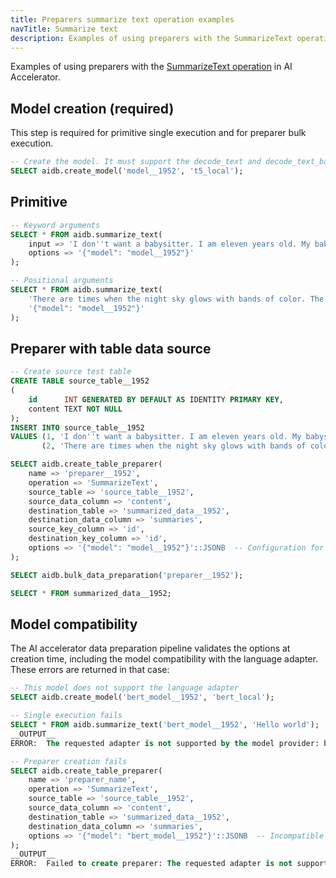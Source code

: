 ```yaml
---
title: Preparers summarize text operation examples
navTitle: Summarize text
description: Examples of using preparers with the SummarizeText operation in AI Accelerator.
---
```


Examples of using preparers with the [SummarizeText operation](../primitives#summarize-text) in AI Accelerator.

## Model creation (required)

This step is required for primitive single execution and for preparer bulk execution.

```sql
-- Create the model. It must support the decode_text and decode_text_batch operations.
SELECT aidb.create_model('model__1952', 't5_local');
```

## Primitive

```sql
-- Keyword arguments
SELECT * FROM aidb.summarize_text(
    input => 'I don''t want a babysitter. I am eleven years old. My babysitter is only three years older than I am," she loudly yelled to her Mom. Now, she really wished she had somebody with her as she heard the clicking, scratching noises outside of the living room window. "This is silly. It''s probably the storm," the girl said. She regretted watching the horror show she had been tuned into for the last half hour. As she searched for the remote to turn off the vampire movie, the front door blew open with a thunderous noise. Carla whirled around to see a dark image.',
    options => '{"model": "model__1952"}'
);

-- Positional arguments
SELECT * FROM aidb.summarize_text(
    'There are times when the night sky glows with bands of color. The bands may begin as cloud shapes and then spread into a great arc across the entire sky. They may fall in folds like a curtain drawn across the heavens. The lights usually grow brighter, then suddenly dim. During this time the sky glows with pale yellow, pink, green, violet, blue, and red. These lights are called the Aurora Borealis. Some people call them the Northern Lights. Scientists have been watching them for hundreds of years. They are not quite sure what causes them. In ancient times Long Beach City College WRSC Page 2 of 2 people were afraid of the Lights. They imagined that they saw fiery dragons in the sky. Some even concluded that the heavens were on fire.',
    '{"model": "model__1952"}'
);
```

## Preparer with table data source

```sql
-- Create source test table
CREATE TABLE source_table__1952
(
    id      INT GENERATED BY DEFAULT AS IDENTITY PRIMARY KEY,
    content TEXT NOT NULL
);
INSERT INTO source_table__1952
VALUES (1, 'I don''t want a babysitter. I am eleven years old. My babysitter is only three years older than I am," she loudly yelled to her Mom. Now, she really wished she had somebody with her as she heard the clicking, scratching noises outside of the living room window. "This is silly. It''s probably the storm," the girl said. She regretted watching the horror show she had been tuned into for the last half hour. As she searched for the remote to turn off the vampire movie, the front door blew open with a thunderous noise. Carla whirled around to see a dark image.'),
       (2, 'There are times when the night sky glows with bands of color. The bands may begin as cloud shapes and then spread into a great arc across the entire sky. They may fall in folds like a curtain drawn across the heavens. The lights usually grow brighter, then suddenly dim. During this time the sky glows with pale yellow, pink, green, violet, blue, and red. These lights are called the Aurora Borealis. Some people call them the Northern Lights. Scientists have been watching them for hundreds of years. They are not quite sure what causes them. In ancient times Long Beach City College WRSC Page 2 of 2 people were afraid of the Lights. They imagined that they saw fiery dragons in the sky. Some even concluded that the heavens were on fire.');

SELECT aidb.create_table_preparer(
    name => 'preparer__1952',
    operation => 'SummarizeText',
    source_table => 'source_table__1952',
    source_data_column => 'content',
    destination_table => 'summarized_data__1952',
    destination_data_column => 'summaries',
    source_key_column => 'id',
    destination_key_column => 'id',
    options => '{"model": "model__1952"}'::JSONB  -- Configuration for the SummarizeText operation
);

SELECT aidb.bulk_data_preparation('preparer__1952');

SELECT * FROM summarized_data__1952;
```

## Model compatibility

The AI accelerator data preparation pipeline validates the options at creation time, including the model compatibility with the language adapter. These errors are returned in that case:

```sql
-- This model does not support the language adapter
SELECT aidb.create_model('bert_model__1952', 'bert_local');
```

```sql
-- Single execution fails
SELECT * FROM aidb.summarize_text('bert_model__1952', 'Hello world');
__OUTPUT__
ERROR:  The requested adapter is not supported by the model provider: bert_local
```

```sql
-- Preparer creation fails
SELECT aidb.create_table_preparer(
    name => 'preparer_name',
    operation => 'SummarizeText',
    source_table => 'source_table__1952',
    source_data_column => 'content',
    destination_table => 'summarized_data__1952',
    destination_data_column => 'summaries',
    options => '{"model": "bert_model__1952"}'::JSONB  -- Incompatible model
);
__OUTPUT__
ERROR:  Failed to create preparer: The requested adapter is not supported by the model provider: bert_local
```
